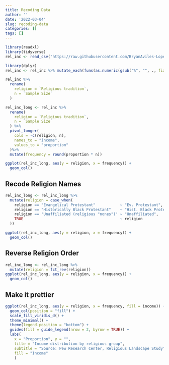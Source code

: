 ```yaml
---
title: Recoding Data
author: ''
date: '2022-03-04'
slug: recoding-data
categories: []
tags: []
---
```


```r
library(readxl)
library(tidyverse)
rel_inc <- read_csv("https://raw.githubusercontent.com/BryanAviles-Lopez/tidyverse/main/relig-income.csv")
```
```r
library(dplyr)
rel_inc <- rel_inc %>% mutate_each(funs(as.numeric(gsub("%", "", ., fixed = TRUE))/100), -`Religious tradition`)
```


```r
rel_inc %>%
  rename( 
    religion = `Religious tradition`, 
    n = `Sample Size` 
  )
```

```r
rel_inc_long <- rel_inc %>% 
  rename(
    religion = `Religious tradition`,
    n = `Sample Size`
  ) %>%
  pivot_longer(
    cols = -c(religion, n), 
    names_to = "income", 
    values_to = "proportion"
  )%>%
  mutate(frequency = round(proportion * n))
```


```r
ggplot(rel_inc_long, aes(y = religion, x = frequency)) +
  geom_col()
```
## Recode Religion Names
```r
rel_inc_long <- rel_inc_long %>%
  mutate(religion = case_when(
    religion == "Evangelical Protestant"           ~ "Ev. Protestant",
    religion == "Historically Black Protestant"    ~ "Hist. Black Protestant",
    religion == 'Unaffiliated (religious "nones")' ~ "Unaffiliated",
    TRUE                                           ~ religion
  ))
```

```r
ggplot(rel_inc_long, aes(y = religion, x = frequency)) +
  geom_col()
```

## Reverse Religion Order
```r
rel_inc_long <- rel_inc_long %>%
  mutate(religion = fct_rev(religion))
ggplot(rel_inc_long, aes(y = religion, x = frequency)) +
  geom_col()
```

## Make it prettier
```r
ggplot(rel_inc_long, aes(y = religion, x = frequency, fill = income)) +
  geom_col(position = "fill") +
  scale_fill_viridis_d() +
  theme_minimal() +
  theme(legend.position = "bottom") +
  guides(fill = guide_legend(nrow = 2, byrow = TRUE)) +
  labs(
    x = "Proportion", y = "", 
    title = "Income distribution by religious group", 
    subtitle = "Source: Pew Research Center, Religious Landscape Study", 
    fill = "Income" 
    )
```


